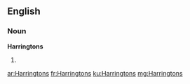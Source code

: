 ==English==

===Noun===
'''Harringtons'''

# {{plural of|Harrington}}

[[ar:Harringtons]]
[[fr:Harringtons]]
[[ku:Harringtons]]
[[mg:Harringtons]]